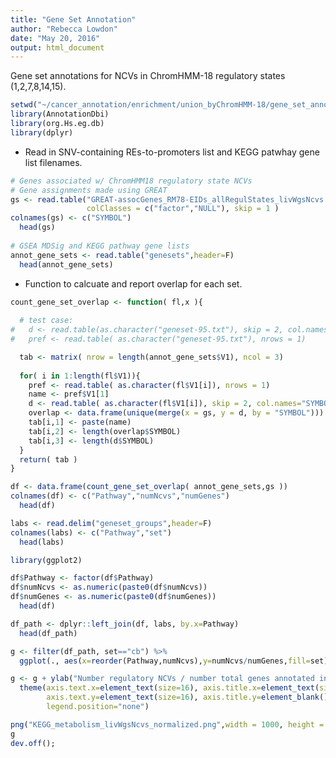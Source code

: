 ```yaml
---
title: "Gene Set Annotation"
author: "Rebecca Lowdon"
date: "May 20, 2016"
output: html_document
---
```


Gene set annotations for NCVs in ChromHMM-18 regulatory states (1,2,7,8,14,15).

```r
setwd("~/cancer_annotation/enrichment/union_byChromHMM-18/gene_set_annot")
library(AnnotationDbi)
library(org.Hs.eg.db)
library(dplyr)
```

* Read in SNV-containing REs-to-promoters list and KEGG patwhay gene list filenames.

```r
# Genes associated w/ ChromHMM18 regulatory state NCVs
# Gene assignments made using GREAT
gs <- read.table("GREAT-assocGenes_RM78-EIDs_allRegulStates_livWgsNcvs.txt",sep="\t",
                 colClasses = c("factor","NULL"), skip = 1 )
colnames(gs) <- c("SYMBOL")
  head(gs)
  
# GSEA MDSig and KEGG pathway gene lists
annot_gene_sets <- read.table("genesets",header=F)
  head(annot_gene_sets)
```

* Function to calcuate and report overlap for each set.

```r
count_gene_set_overlap <- function( fl,x ){
  
  # test case:
#   d <- read.table(as.character("geneset-95.txt"), skip = 2, col.names="SYMBOL") 
#   pref <- read.table( as.character("geneset-95.txt"), nrows = 1)

  tab <- matrix( nrow = length(annot_gene_sets$V1), ncol = 3)
                     
  for( i in 1:length(fl$V1)){
    pref <- read.table( as.character(fl$V1[i]), nrows = 1)
    name <- pref$V1[1]
    d <- read.table( as.character(fl$V1[i]), skip = 2, col.names="SYMBOL")
    overlap <- data.frame(unique(merge(x = gs, y = d, by = "SYMBOL")))
    tab[i,1] <- paste(name)
    tab[i,2] <- length(overlap$SYMBOL)
    tab[i,3] <- length(d$SYMBOL)
  }
  return( tab )
}

df <- data.frame(count_gene_set_overlap( annot_gene_sets,gs ))
colnames(df) <- c("Pathway","numNcvs","numGenes")
  head(df)
```


```r
labs <- read.delim("geneset_groups",header=F)
colnames(labs) <- c("Pathway","set")
  head(labs)

library(ggplot2)

df$Pathway <- factor(df$Pathway)
df$numNcvs <- as.numeric(paste0(df$numNcvs))
df$numGenes <- as.numeric(paste0(df$numGenes))
  head(df)

df_path <- dplyr::left_join(df, labs, by.x=Pathway)
  head(df_path)

g <- filter(df_path, set=="cb") %>%
  ggplot(., aes(x=reorder(Pathway,numNcvs),y=numNcvs/numGenes,fill=set)) + geom_bar(stat = "identity", fill="yellow") + coord_flip()

g <- g + ylab("Number regulatory NCVs / number total genes annotated in pathway") +
  theme(axis.text.x=element_text(size=16), axis.title.x=element_text(size=16),
        axis.text.y=element_text(size=16), axis.title.y=element_blank(),
        legend.position="none")

png("KEGG_metabolism_livWgsNcvs_normalized.png",width = 1000, height = 1200)
g
dev.off();

```

